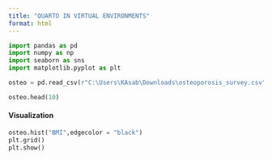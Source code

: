 ```yaml
---
title: "QUARTO IN VIRTUAL ENVIRONMENTS"
format: html
---
```



```python

import pandas as pd
import numpy as np
import seaborn as sns
import matplotlib.pyplot as plt

```


```python
osteo = pd.read_csv(r"C:\Users\KAsab\Downloads\osteoporosis_survey.csv")

osteo.head(10)
```

#### Visualization

```python
osteo.hist("BMI",edgecolor = "black")
plt.grid()
plt.show()
```
